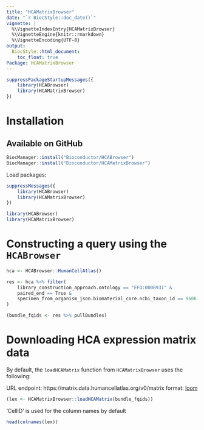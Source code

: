 ```yaml
---
title: "HCAMatrixBrowser"
date: "`r BiocStyle::doc_date()`"
vignette: |
  %\VignetteIndexEntry{HCAMatrixBrowser}
  %\VignetteEngine{knitr::rmarkdown}
  %\VignetteEncoding{UTF-8}
output:
  BiocStyle::html_document:
    toc_float: true
Package: HCAMatrixBrowser
---
```


```r
suppressPackageStartupMessages({
    library(HCABrowser)
    library(HCAMatrixBrowser)
})
```

# Installation

## Available on GitHub

```r
BiocManager::install("Bioconductor/HCABrowser")
BiocManager::install("Bioconductor/HCAMatrixBrowser")
```

Load packages:

```r
suppressMessages({
    library(HCABrowser)
    library(HCAMatrixBrowser)
})
```

```r
library(HCABrowser)
library(HCAMatrixBrowser)
```

# Constructing a query using the `HCABrowser`

```r
hca <- HCABrowser::HumanCellAtlas()

res <- hca %>% filter(
    library_construction_approach.ontology == "EFO:0008931" &
    paired_end == True &
    specimen_from_organism_json.biomaterial_core.ncbi_taxon_id == 9606
)

(bundle_fqids <- res %>% pullBundles)
```

# Downloading HCA expression matrix data

By default, the `loadHCAMatrix` function from `HCAMatrixBrowser` uses
the following:

URL endpoint: https://matrix.data.humancellatlas.org/v0/matrix
format: [loom](http://loompy.org/)

```r
(lex <- HCAMatrixBrowser::loadHCAMatrix(bundle_fqids))
```

'CellID' is used for the column names by default

```r
head(colnames(lex))
```

